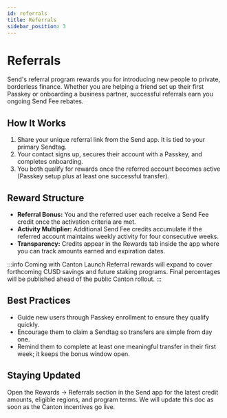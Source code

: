 ```yaml
---
id: referrals
title: Referrals
sidebar_position: 3
---
```


# Referrals

Send's referral program rewards you for introducing new people to private, borderless finance. Whether you are helping a friend set up their first Passkey or onboarding a business partner, successful referrals earn you ongoing Send Fee rebates.

## How It Works

1. Share your unique referral link from the Send app. It is tied to your primary Sendtag.
2. Your contact signs up, secures their account with a Passkey, and completes onboarding.
3. You both qualify for rewards once the referred account becomes active (Passkey setup plus at least one successful transfer).

## Reward Structure

- **Referral Bonus:** You and the referred user each receive a Send Fee credit once the activation criteria are met.
- **Activity Multiplier:** Additional Send Fee credits accumulate if the referred account maintains weekly activity for four consecutive weeks.
- **Transparency:** Credits appear in the Rewards tab inside the app where you can track amounts earned and expiration dates.

:::info Coming with Canton Launch
Referral rewards will expand to cover forthcoming CUSD savings and future staking programs. Final percentages will be published ahead of the public Canton rollout.
:::

## Best Practices

- Guide new users through Passkey enrollment to ensure they qualify quickly.
- Encourage them to claim a Sendtag so transfers are simple from day one.
- Remind them to complete at least one meaningful transfer in their first week; it keeps the bonus window open.

## Staying Updated

Open the Rewards → Referrals section in the Send app for the latest credit amounts, eligible regions, and program terms. We will update this doc as soon as the Canton incentives go live.
